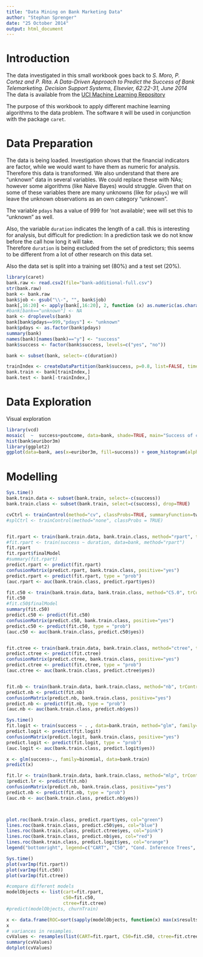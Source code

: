 ```yaml
---
title: "Data Mining on Bank Marketing Data"
author: "Stephan Sprenger"
date: "25 October 2014"
output: html_document
---
```


# Introduction

The data investigated in this small workbook goes back to _S. Moro, P. Cortez and P. Rita. A Data-Driven Approach to Predict the Success of Bank Telemarketing. Decision Support Systems, Elsevier, 62:22-31, June 2014_  
The data is available from the [UCI Machine Learning Repository](https://archive.ics.uci.edu/ml/datasets/Bank+Marketing)

The purpose of this workbook to apply different machine learning algorithms to the data problem. The software ```R``` will be used in conjunction with the package ```caret```.


# Data Preparation

The data is being loaded. Investigation shows that the financial indicators are factor, while we would want to have them as numeric for analysis. Therefore this data is transformed.
We also understand that there are "unknown" data in several variables. We could replace these with NAs; however some algorithms (like Naive Bayes) would struggle. Given that on some of these variables there are many unknowns (like for ```pdays```) we will leave the unknown observations as an own category "unknown". 

The variable ```pdays``` has a value of 999 for 'not available'; wee will set this to "unknown" as well.

Also, the variable ```duration``` indicates the length of a call. this is interesting for analysis, but difficult for prediction: In a prediction task we do not know before the call how long it will take.  
Therefore ```duration``` is being excluded from the set of predictors; this seems to be different from a lot of other research on this data set.  

Also the data set is split into a training set (80%) and a test set (20%). 

```r
library(caret)
bank.raw <- read.csv2(file="bank-additional-full.csv")
str(bank.raw)
bank <- bank.raw
bank$job <- gsub("\\-", "", bank$job)
bank[,16:20] <- apply(bank[,16:20], 2, function (x) as.numeric(as.character(x)))
#bank[bank=="unknown"] <- NA
bank <- droplevels(bank)
bank[bank$pdays==999,"pdays"] <- "unknown"
bank$pdays <- as.factor(bank$pdays)
summary(bank)
names(bank)[names(bank)=="y"] <- "success"
bank$success <- factor(bank$success, levels=c("yes", "no"))

bank <- subset(bank, select=-c(duration))

trainIndex <- createDataPartition(bank$success, p=0.8, list=FALSE, times=1)
bank.train <- bank[trainIndex,]
bank.test <- bank[-trainIndex,]

```

# Data Exploration

Visual exploration 

```r
library(vcd)
mosaic(  ~  success+poutcome, data=bank, shade=TRUE, main="Success of campaign vs previous successes")
hist(bank$euribor3m)
library(ggplot2)
ggplot(data=bank, aes(x=euribor3m, fill=success)) + geom_histogram(alpha=0.5, position="dodge")
```

# Modelling

```r
Sys.time()
bank.train.data <- subset(bank.train, select=-c(success))
bank.train.class <- subset(bank.train, select=c(success), drop=TRUE)

cvCtrl <- trainControl(method="cv", classProbs=TRUE, summaryFunction=twoClassSummary, verboseIter=TRUE)
#splCtrl <- trainControl(method="none", classProbs = TRUE)


fit.rpart <- train(bank.train.data, bank.train.class, method="rpart", trControl=cvCtrl, metric="ROC", tuneLength = 10)
#fit.rpart <- train(success ~ duration, data=bank, method="rpart")
fit.rpart
fit.rpart$finalModel
#summary(fit.rpart)
predict.rpart <- predict(fit.rpart)
confusionMatrix(predict.rpart, bank.train.class, positive="yes")
predict.rpart <- predict(fit.rpart, type = "prob")
(auc.rpart <- auc(bank.train.class, predict.rpart$yes))

fit.c50 <- train(bank.train.data, bank.train.class, method="C5.0", trControl=cvCtrl, metric="ROC", tuneLength = 10)
fit.c50
#fit.c50$finalModel
summary(fit.c50)
predict.c50 <- predict(fit.c50)
confusionMatrix(predict.c50, bank.train.class, positive="yes")
predict.c50 <- predict(fit.c50, type = "prob")
(auc.c50 <- auc(bank.train.class, predict.c50$yes))


fit.ctree <- train(bank.train.data, bank.train.class, method="ctree", trControl=cvCtrl, metric="ROC")
predict.ctree <- predict(fit.ctree)
confusionMatrix(predict.ctree, bank.train.class, positive="yes")
predict.ctree <- predict(fit.ctree, type = "prob")
(auc.ctree <- auc(bank.train.class, predict.ctree$yes))


fit.nb <- train(bank.train.data, bank.train.class, method="nb", trControl=cvCtrl, metric="ROC")
predict.nb <- predict(fit.nb)
confusionMatrix(predict.nb, bank.train.class, positive="yes")
predict.nb <- predict(fit.nb, type = "prob")
(auc.nb <- auc(bank.train.class, predict.nb$yes))

Sys.time()
fit.logit <- train(success ~ . , data=bank.train, method="glm", family=binomial, trControl=cvCtrl, metric="ROC", tuneLength = 10)
predict.logit <- predict(fit.logit)
confusionMatrix(predict.logit, bank.train.class, positive="yes")
predict.logit <- predict(fit.logit, type = "prob")
(auc.logit <- auc(bank.train.class, predict.logit$yes))

x <- glm(success~., family=binomial, data=bank.train)
predict(x)

fit.lr <- train(bank.train.data, bank.train.class, method="mlp", trControl=cvCtrl, metric="ROC")
1predict.lr <- predict(fit.nb)
confusionMatrix(predict.nb, bank.train.class, positive="yes")
predict.nb <- predict(fit.nb, type = "prob")
(auc.nb <- auc(bank.train.class, predict.nb$yes))



plot.roc(bank.train.class, predict.rpart$yes, col="green")
lines.roc(bank.train.class, predict.c50$yes, col="blue")
lines.roc(bank.train.class, predict.ctree$yes, col="pink")
lines.roc(bank.train.class, predict.nb$yes, col="red")
lines.roc(bank.train.class, predict.logit$yes, col="orange")
legend("bottomright", legend=c("CART", "C50", "Cond. Inference Trees", "Naive Bayes", "Logit"), col=c("green", "blue", "pink", "red", "orange"), lwd=2)

Sys.time()
plot(varImp(fit.rpart))
plot(varImp(fit.c50))
plot(varImp(fit.ctree))

```



```r
#compare different models
modelObjects <- list(cart=fit.rpart,
                     c50=fit.c50,
                     ctree=fit.ctree)
#predict(modelObjects, churnTrain)

x <- data.frame(ROC=sort(sapply(modelObjects, function(x) max(x$results$ROC)), decreasing=TRUE))
x
# variances in resamples.
cvValues <- resamples(list(CART=fit.rpart, C50=fit.c50, ctree=fit.ctree))
summary(cvValues)
dotplot(cvValues)
```


